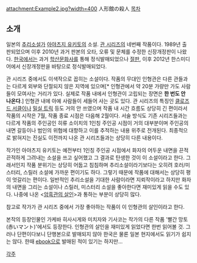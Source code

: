 attachment:Example2.jpg?width=400
人形館の殺人
[[목차]]
== 소개 ==
일본의 [[추리소설]]가 [[아야츠지 유키토]]의 소설. [[관 시리즈]]의 네번째 작품이다. 1989년 출판되었으며 이후 2010년 과거 판본의 오타, 오류 및 문체를 수정한 신장개정판이 나왔다. [[한국]]에서는 과거 [[학산문화사]]를 통해 정식발매되었으나 [[절판]], 이후 2012년 한스미디어에서 신장개정판을 바탕으로 정식발매되었다.

관 시리즈 중에서도 이색작으로 꼽히는 소설이다. 작품의 무대인 인형관은 다른 관들과는 다르게 외부와 단절되지 않은 지역에 있으며[* 인형관에서 약 20분 가량만 가도 사람들이 모여사는 거리가 있다. 실제로 작품 내에서 인형관이 고립되는 장면은 '''한 번도 안 나온다'''.] 인형관 내에 아예 사람들이 세들어 사는 곳도 있다. 관 시리즈의 특징인 [[클로즈드 서클]]이나 [[밀실 트릭]] 등도 거의 안 쓰였으며 작품 내 시간 흐름도 상당히 긴 편이라서 작품의 시작은 7월, 작품 종료 시점은 다음해 2월이다. 서술 방식도 기존 시리즈들과는 다르게 작품의 주인공인 히류 소이치의 1인칭 주인공 시점이 거의 대부분이며 주인공의 내면 갈등이나 범인의 위협에 대항하고 이를 추적하는 내용 위주로 전개된다. 최종적으로 밝혀지는 진실도 이전까지 나온 관 시리즈들과는 상당히 다른 내용이다.

작가인 아야츠지 유키토는 예전부터 1인칭 주인공 시점에서 화자의 어두운 내면을 끈적끈적하게 그려내는 소설을 쓰고 싶어했고 그 결과로 탄생한 것이 이 소설이라고 한다. 그래서인지 작품 분위기는 상당히 어둡고 침침하며 추리소설이라기보다는 오히려 호러/미스터리, 스릴러 소설에 가까운 편이기도 하다. 그렇기 때문에 작품에 대해서는 상당히 평이 엇갈리는 편이다. 일반적인 추리소설을 기대한 사람이라면 지뢰작이라고 하지만 화자의 내면을 그리는 소설이나 스릴러, 미스터리 소설을 좋아한다면 재미있게 읽을 수도 있다. 나중에 나온 <[[암흑관의 살인]]>과 통하는 부분이 상당히 많다.

참고로 작가가 관 시리즈 중에서 가장 좋아하는 작품이 이 인형관의 살인이라고 한다.

본작의 등장인물인 가케바 히사시게와 미치자와 기사코는 작가의 다른 작품 '빨간 망토(赤いマント)'에서도 등장한다. 인형관의 살인을 재미있게 읽었다면 한번 읽어볼 것. 그러나 단편이다보니 단행본으로 발매되지 않아 한국은 물론 일본 현지에서도 읽기가 쉽지는 않다. 한때 [[ebook]]으로 발매된 적이 있기는 하지만...

[[각주]]
